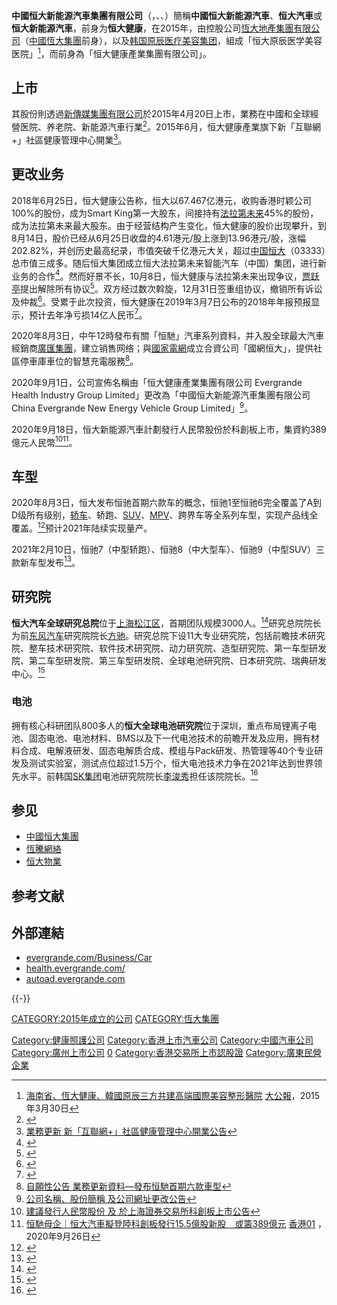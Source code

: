 {{Infobox Company
|company_name = 中國恒大新能源汽車集團有限公司<br>CHINA EVERGRANDE NEW ENERGY VEHICLE GROUP LIMITED
|company_logo = [[File:HENGCHI_LOGO.jpg|200px]]
|company_type = 上市公司、子公司 
|market_information = {{hkex|708}}
|company_slogan = 
|foundation = {{start date and age|2015}}
|location = {{CHN}}[[广东省|广东省]][[广州市|广州市]][[黄埔大道西|黄埔大道西]]78号恒大中心28楼
|key_people =[[肖恩|肖恩]]（主席）
|industry = 醫療業、汽車業
|sales =
|profit =
|asset = 人民幣934.08448億元（截至2019年12月31日止）
|revenue = 人民幣56.35559億元（截至2019年12月31日止）
|market_value =1944億港元（2020年10月15日）
|parent = [[中國恒大集團|中國恒大集團]]74.72%|
|num_employees = 
|products =經營医院、养老院、生產、設計和銷售能源汽車。
|homepage = [https://autoad.evergrande.com/ 官网]
}}
'''中國恒大新能源汽車集團有限公司'''（{{lang-en|CHINA EVERGRANDE NEW ENERGY VEHICLE GROUP LIMITED}}，{{hkex|0708}}、{{twse2|910708}}、{{otcbb|EVGRF}}）簡稱'''中國恒大新能源汽車'''、'''恒大汽車'''或'''恒大新能源汽車'''，前身为'''恒大健康'''，在2015年，由控股公司[[恆大地產集團有限公司|恆大地產集團有限公司]]（[[中國恆大集團|中國恆大集團]]前身），以及[[韩国原辰医疗美容集团|韩国原辰医疗美容集团]]，組成「恒大原辰医学美容医院」<ref>[http://health.takungpao.com.hk/hot/q/2015/0330/2959543.html 海南省、恆大健康、韓國原辰三方共建高端國際美容整形醫院] {{Wayback|url=http://health.takungpao.com.hk/hot/q/2015/0330/2959543.html |date=20160304104245 }}[[大公報|大公報]]，2015年3月30日</ref>，而前身為「恒大健康產業集團有限公司」。

== 上市 ==
其股份則透過[[新傳媒集團有限公司|新傳媒集團有限公司]]於2015年4月20日上市，業務在中國和全球經營医院、养老院、新能源汽車行業<REF>
{{Cite web |url=https://health.evergrande.com/about.aspx?type=2 |title=中國恒大新能源汽車集團有限公司簡介 |access-date=2020-10-02 |archive-date=2020-11-05 |archive-url=https://web.archive.org/web/20201105175332/https://health.evergrande.com/about.aspx?type=2 |dead-url=no }}
</REF>。2015年6月，恒大健康產業旗下新「互聯網+」社區健康管理中心開業<REF>[https://doc.irasia.com/listco/hk/evergrandevehicle/announcement/ca151115.pdf 業務更新 新「互聯網+」社區健康管理中心開業公告]</REF>。 

== 更改业务 ==
2018年6月25日，恒大健康公告称，恒大以67.467亿港元，收购香港时颖公司100%的股份，成为Smart King第一大股东，间接持有[[法拉第未来|法拉第未来]]45%的股份，成为法拉第未来最大股东。由于经营结构产生变化，恒大健康的股价出现攀升，到8月14日，股价已经从6月25日收盘的4.61港元/股上涨到13.96港元/股，涨幅202.82%，并创历史最高纪录，市值突破千亿港元大关，超过[[中國恒大集團|中国恒大]]（03333）总市值三成多。随后恒大集团成立恒大法拉第未来智能汽车（中国）集团，进行新业务的合作<ref>{{Cite web|title=入股法拉第未来 恒大健康市值突破1200亿港元|url=http://auto.sina.com.cn/zz/sh/2018-08-16/detail-ihhvciiv8547392.shtml|accessdate=2020-10-16|work=auto.sina.com.cn|archive-date=2020-10-17|archive-url=https://web.archive.org/web/20201017202236/http://auto.sina.com.cn/zz/sh/2018-08-16/detail-ihhvciiv8547392.shtml|dead-url=no}}</ref>。然而好景不长，10月8日，恒大健康与法拉第未来出现争议，[[贾跃亭|贾跃亭]]提出解除所有协议<ref>{{Cite news|title=恒大健康遭贾跃亭要求提前注资FF 并提出仲裁解除合作|url=https://es.reuters.com/article/evergrande-health-jia-faraday-future-100-idCNKCS1MI03T|newspaper=Reuters|date=2018-10-08|accessdate=2020-10-16|language=es|first=Reuters|last=Staff}}{{Dead link}}</ref>。双方经过数次斡旋，12月31日签重组协议，撤销所有诉讼及仲裁<ref>{{Cite web|title=恒大健康与贾跃亭签重组协议 撤销所有诉讼及仲裁 - IT 与交通|url=http://www.cnbeta.com/articles/tech/803777.htm|accessdate=2020-10-16|last=cnBeta|work=cnBeta.COM|language=zh-CN|archive-date=2020-10-17|archive-url=https://web.archive.org/web/20201017035734/https://www.cnbeta.com/articles/tech/803777.htm|dead-url=no}}</ref>。受累于此次投资，恒大健康在2019年3月7日公布的2018年年报预报显示，预计去年净亏损14亿人民币<ref>{{Cite web|title=受累投资贾跃亭FF汽车，恒大健康预计去年净亏损14亿|url=http://www.bjnews.com.cn/auto/2019/03/07/553750.html|accessdate=2020-10-16|last=www.bjnews.com.cn|work=www.bjnews.com.cn|archive-date=2020-02-07|archive-url=https://web.archive.org/web/20200207134525/http://www.bjnews.com.cn/auto/2019/03/07/553750.html|dead-url=no}}</ref>。

2020年8月3日，中午12時發布有關「恒馳」汽車系列資料，并入股全球最大汽車經銷商[[廣匯集團|廣匯集團]]，建立销售网络；與[[国家电网|國家電網]]成立合資公司「國網恒大」，提供社區停車庫車位的智慧充電服務<REF>[https://doc.irasia.com/listco/hk/evergrandevehicle/announcement/ca200803.pdf 自願性公告 業務更新資料—發布恒馳首期六款車型]</REF>。

2020年9月1日，公司宣佈名稱由「恒大健康產業集團有限公司 Evergrande Health Industry Group Limited」更改為「中國恒大新能源汽車集團有限公司 China Evergrande New Energy Vehicle Group Limited」<REF>[https://doc.irasia.com/listco/hk/evergrandevehicle/announcement/ca200826.pdf 公司名稱、股份簡稱 及公司網址更改公告]</REF>。

2020年9月18日，恒大新能源汽車計劃發行人民幣股份於科創板上市，集資約389億元人民幣<REF>[https://doc.irasia.com/listco/hk/evergrandevehicle/announcement/ca200918.pdf 建議發行人民幣股份 及 於上海證券交易所科創板上市公告]</REF><ref>[https://www.hk01.com/%E8%B2%A1%E7%B6%93%E5%BF%AB%E8%A8%8A/528655/%E6%81%92%E9%A6%B3%E6%AF%8D%E4%BC%81-%E6%81%92%E5%A4%A7%E6%B1%BD%E8%BB%8A%E6%93%AC%E7%99%BB%E9%99%B8%E7%A7%91%E5%89%B5%E6%9D%BF%E7%99%BC%E8%A1%8C15-5%E5%84%84%E8%82%A1%E6%96%B0%E8%82%A1-%E6%88%96%E7%B1%8C389%E5%84%84%E5%85%83 恒馳母企｜恒大汽車擬登陸科創板發行15.5億股新股　或籌389億元] {{Wayback|url=https://www.hk01.com/%E8%B2%A1%E7%B6%93%E5%BF%AB%E8%A8%8A/528655/%E6%81%92%E9%A6%B3%E6%AF%8D%E4%BC%81-%E6%81%92%E5%A4%A7%E6%B1%BD%E8%BB%8A%E6%93%AC%E7%99%BB%E9%99%B8%E7%A7%91%E5%89%B5%E6%9D%BF%E7%99%BC%E8%A1%8C15-5%E5%84%84%E8%82%A1%E6%96%B0%E8%82%A1-%E6%88%96%E7%B1%8C389%E5%84%84%E5%85%83 |date=20201017041409 }}[[香港01|香港01]] ，2020年9月26日</ref>。

== 车型 ==
2020年8月3日，恒大发布恒驰首期六款车的概念，恒驰1至恒驰6完全覆盖了A到D级所有级别，[[轿车|轿车]]、轿跑、[[SUV|SUV]]、[[多功能休旅車|MPV]]、跨界车等全系列车型，实现产品线全覆盖。<ref>{{Cite web|title=恒大发布6款恒驰汽车，代号1、2、3、4、5、6_新能源|url=http://www.sohu.com/a/411191358_100001551|accessdate=2020-08-03|work=www.sohu.com|language=en|archive-date=2020-11-23|archive-url=https://web.archive.org/web/20201123150758/https://www.sohu.com/a/411191358_100001551|dead-url=no}}</ref>预计2021年陆续实现量产。

2021年2月10日，恒驰7（中型轿跑）、恒驰8（中大型车）、恒驰9（中型SUV）三款新车型发布<ref>{{Cite web|title=恒驰7/8/9正式亮相 恒大再发三款全新车型|url=https://news.yiche.com/xinchexiaoxi/20210210/0813836268.html|accessdate=2021-02-10|work=易车}}</ref>。

== 研究院 ==
'''恒大汽车全球研究总院'''位于[[上海|上海]][[松江区|松江区]]，首期团队规模3000人。<ref>{{Cite web|title=恒大汽车全球研究总院落户上海 首期团队规模3000人|url=http://mp.ofweek.com/nev/a245683022846|accessdate=2020-12-08|work=mp.ofweek.com}}</ref>研究总院院长为前[[东风汽车|东风汽车]]研究院院长[[方驰|方驰]]。研究总院下设11大专业研究院，包括前瞻技术研究院、整车技术研究院、软件技术研究院、动力研究院、造型研究院、第一车型研发院、第二车型研发院、第三车型研发院、全球电池研究院、日本研究院、瑞典研发中心。<ref>{{Cite web|title=中国造车力量！恒大汽车全球研究总院实力曝光_腾讯新闻|url=https://new.qq.com/omn/AJB20201/AJB2020120800662500.html|accessdate=2020-12-08|work=腾讯新闻}}</ref>

=== 电池 ===
拥有核心科研团队800多人的'''恒大全球电池研究院'''位于深圳，重点布局锂离子电池、固态电池、电池材料、BMS以及下一代电池技术的前瞻开发及应用，拥有材料合成、电解液研发、固态电解质合成、模组与Pack研发、热管理等40个专业研发及测试实验室，测试点位超过1.5万个，恒大电池技术力争在2021年达到世界领先水平。前韩国[[SK集团|SK集团]]电池研究院院长[[李浚秀|李浚秀]]担任该院院长。<ref>{{Cite web|title=顶尖专家大集结！恒大全球电池研究院首揭面纱|url=https://dy.163.com/article/FT8N5N6G0512B07B.html|accessdate=2020-12-08|date=2020-12-08|last=|work=网易}}</ref>

==参见==
*[[中國恒大集團|中國恒大集團]]
*[[恆騰網絡|恆騰網絡]] 
*[[恒大物業|恒大物業]]

== 参考文献 ==
{{Reflist|30em}}

==外部連結==
*[https://www.evergrande.com/Business/Car evergrande.com/Business/Car] {{Wayback|url=https://www.evergrande.com/Business/Car |date=20201123221346 }} 
*[https://health.evergrande.com/ health.evergrande.com/] {{Wayback|url=https://health.evergrande.com/ |date=20210120121826 }}
*[https://autoad.evergrande.com/ autoad.evergrande.com] {{Wayback|url=https://autoad.evergrande.com/ |date=20201128103042 }}

{{-}}
{{中国汽车制造业}}
{{恒大集团}}

[[Category:健康照護公司|Category:健康照護公司]]
[[CATEGORY:2015年成立的公司|CATEGORY:2015年成立的公司]]
[[CATEGORY:恆大集團|CATEGORY:恆大集團]]
[[Category:香港上市汽車公司|Category:香港上市汽車公司]]
[[Category:中國汽車公司|Category:中國汽車公司]]
[[Category:廣州上市公司|Category:廣州上市公司]]
[[Category:臺灣證券交易所上市公司|0]]
[[Category:香港交易所上市認股證|Category:香港交易所上市認股證]]
[[Category:廣東民營企業|Category:廣東民營企業]]